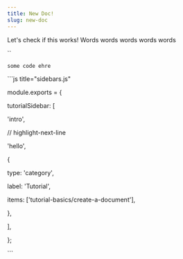 ```yaml
---
title: New Doc!
slug: new-doc
---
```

L﻿et's check if this works! Words words words words words

``

`s﻿ome code ehre`

\`\``js title="sidebars.js"

module.exports = {

tutorialSidebar: [

'intro',

// highlight-next-line

'hello',

{

type: 'category',

label: 'Tutorial',

items: \['tutorial-basics/create-a-document'],

},

],

};

\`\``